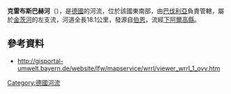 {{Onesource|time=2020-12-09T08:31:24+00:00}}
{{Coord|48|3|0|N|10|17|31|E|display=title}}

'''克雷布斯巴赫河'''（{{lang-de|Krebsbach}}），是[[德國|德國]]的河流，位於該國東南部，由[[巴伐利亞|巴伐利亞]]負責管轄，屬於[[金茨河|金茨河]]的左支流，河道全長18.1公里，發源自[[伯恩_(巴伐利亞)|伯恩]]，流經[[下阿爾高縣|下阿爾高縣]]。

==參考資料==
* http://gisportal-umwelt.bayern.de/website/lfw/mapservice/wrrl/viewer_wrrl_1_ovv.htm {{Webarchive|url=https://archive.is/20050409031701/http://gisportal-umwelt.bayern.de/website/lfw/mapservice/wrrl/viewer_wrrl_1_ovv.htm |date=2005-04-09 }}

{{Germany-geo-stub}}
[[Category:德國河流|Category:德國河流]]